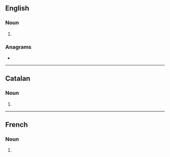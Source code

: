 {{also|colóns|cólons|còlons|côlons}}
==English==

===Noun===
{{head|en|noun plural form}}

# {{plural of|colon|lang=en}}

===Anagrams===
* {{anagrams|en|Colson|Consol.|consol|locons|loncos}}

----

==Catalan==

===Noun===
{{head|ca|noun form}}

# {{plural of|colon|lang=ca}}

----

==French==

===Noun===
{{head|fr|noun plural form|g=m}}

# {{plural of|colon|lang=fr}}